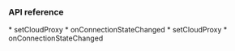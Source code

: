 <PlatformWrapper platform="android">

### API reference

<ProductWrapper product="voice-calling" >
* <Link to="{{Global.API_REF_ANDROID_ROOT_VOICE_SDK}}/class_irtcengine.html#api_irtcengine_setcloudproxy">setCloudProxy</Link>
* <Link to="{{Global.API_REF_ANDROID_ROOT_VOICE_SDK}}/class_irtcengineeventhandler.html#callback_irtcengineeventhandler_onconnectionstatechanged">onConnectionStateChanged</Link>
</ProductWrapper>

<ProductWrapper notAllowed="voice-calling" >
* <Link to="{{Global.API_REF_ANDROID_ROOT}}/class_irtcengine.html#api_irtcengine_setcloudproxy">setCloudProxy</Link>
* <Link to="{{Global.API_REF_ANDROID_ROOT}}/class_irtcengineeventhandler.html#callback_irtcengineeventhandler_onconnectionstatechanged">onConnectionStateChanged</Link>
</ProductWrapper>


</PlatformWrapper>
